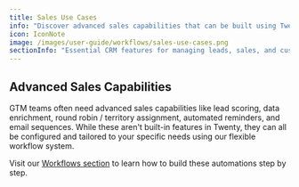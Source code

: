 ```yaml
---
title: Sales Use Cases
info: "Discover advanced sales capabilities that can be built using Twenty's workflow system."
icon: IconNote
image: /images/user-guide/workflows/sales-use-cases.png
sectionInfo: "Essential CRM features for managing leads, sales, and customers."
---
```


## Advanced Sales Capabilities

GTM teams often need advanced sales capabilities like lead scoring, data enrichment, round robin / territory assignment, automated reminders, and email sequences. While these aren't built-in features in Twenty, they can all be configured and tailored to your specific needs using our flexible workflow system.

Visit our [Workflows section](/user-guide/section/workflows/getting-started-workflows) to learn how to build these automations step by step.

<ArticleEditContent></ArticleEditContent>